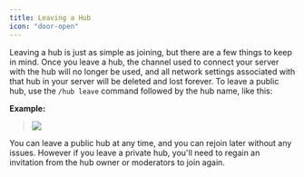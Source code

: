 ```yaml
---
title: Leaving a Hub
icon: "door-open"
---
```


Leaving a hub is just as simple as joining, but there are a few things to keep in mind. Once you leave a hub, the channel used to connect your server with the hub will no longer be used, and all network settings associated with that hub in your server will be deleted and lost forever. To leave a public hub, use the `/hub leave` command followed by the hub name, like this:

**Example:**

> ![](/images/HubLeave.png)

You can leave a public hub at any time, and you can rejoin later without any issues. However if you leave a private hub, you'll need to regain an invitation from the hub owner or moderators to join again.
